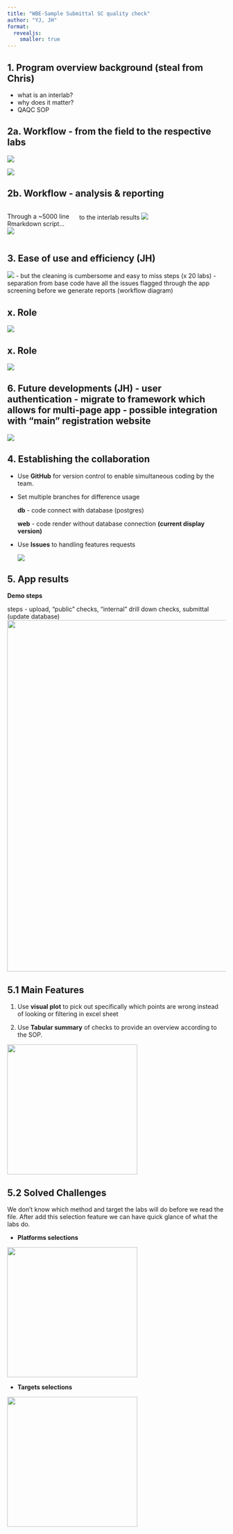---
title: "WBE-Sample Submittal SC quality check"
author: "YJ, JH"
format: 
  revealjs:
    smaller: true
---

## 1. Program overview background (steal from Chris)

-   what is an interlab?
-   why does it matter?
-   QAQC SOP

## 2a. Workflow - from the field to the respective labs

![](img/SampleApparatus.png)

![](img/LabExcelInput.png)

## 2b. Workflow - analysis & reporting
:::: {.columns}

::: {.column width="30%"}
Through a ~5000 line Rmarkdown script...
![](img/code_structure_existing.png)
:::

::: {.column width="70%"}
to the interlab results
![](img/output_report.png)
:::

::::




## 3. Ease of use and efficiency (JH)

![](img/workflow_existing.png) 
-   but the cleaning is cumbersome and easy to miss steps (x 20 labs)
-   separation from base code have all the issues flagged through the app screening before we generate reports (workflow diagram)

## x. Role
![](img/exam_analogy.png) 

## x. Role
![](img/role_analogy.png) 


## 6. Future developments (JH) - user authentication - migrate to framework which allows for multi-page app - possible integration with "main" registration website

![](img/present_future_workflow.png) 

## 4. Establishing the collaboration 

-   Use **GitHub** for version control to enable simultaneous coding by the team.

-   Set multiple branches for difference usage

    **db** - code connect with database (postgres)

    **web** - code render without database connection **(current display version)**

-   Use **Issues** to handling features requests

    ![](img/feature.png)

## 5. App results

**Demo steps**

steps - upload, "public" checks, "internal" drill down checks, submittal (update database)![](img/steps.gif){width="811"}

## 5.1 Main Features

1.  Use **visual plot** to pick out specifically which points are wrong instead of looking or filtering in excel sheet

2.  Use **Tabular summary** of checks to provide an overview according to the SOP.

![](img/plot.png){width="300"}

## 5.2 Solved Challenges

We don't know which method and target the labs will do before we read the file. After add this selection feature we can have quick glance of what the labs do.

-   **Platforms selections**

![](img/method.png){fig-align="left" width="300"}

-   **Targets selections**

![](img/target.png){fig-align="left" width="300"}


